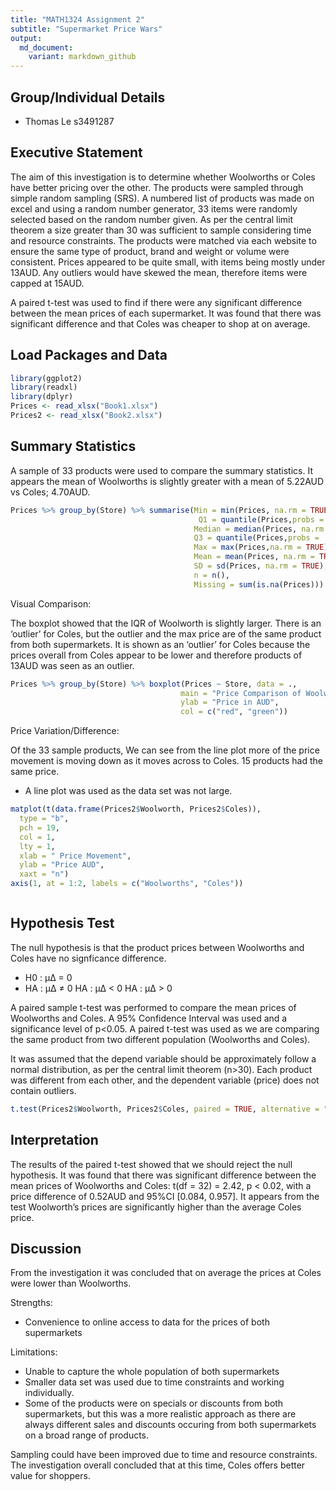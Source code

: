 ---
title: "MATH1324 Assignment 2"
subtitle: "Supermarket Price Wars"
output: 
  md_document:
    variant: markdown_github
---

## Group/Individual Details

* Thomas Le s3491287  

## Executive Statement

The aim of this investigation is to determine whether Woolworths or Coles have better pricing over the other. The products were sampled through simple random sampling (SRS). A numbered list of products was made on excel and using a random number generator, 33 items were randomly selected based on the random number given. As per the central limit theorem a size greater than 30 was sufficient to sample considering time and resource constraints. 
The products were matched via each website to ensure the same type of product, brand and weight or volume were consistent.
Prices appeared to be quite small, with items being mostly under 13AUD. Any outliers would have skewed the mean, therefore items were capped at 15AUD. 

A paired t-test was used to find if there were any significant difference between the mean prices of each supermarket. It was found that there was significant difference and that Coles was cheaper to shop at on average. 

## Load Packages and Data

```{r}
library(ggplot2)
library(readxl)
library(dplyr)
Prices <- read_xlsx("Book1.xlsx")
Prices2 <- read_xlsx("Book2.xlsx")
```

## Summary Statistics
A sample of 33 products were used to compare the summary statistics. It appears the mean of Woolworths is slightly greater with a mean of 5.22AUD vs Coles; 4.70AUD.

```{r}
Prices %>% group_by(Store) %>% summarise(Min = min(Prices, na.rm = TRUE),
                                          Q1 = quantile(Prices,probs = .25,na.rm = TRUE),
                                         Median = median(Prices, na.rm = TRUE),
                                         Q3 = quantile(Prices,probs = .75,na.rm = TRUE),
                                         Max = max(Prices,na.rm = TRUE),
                                         Mean = mean(Prices, na.rm = TRUE),
                                         SD = sd(Prices, na.rm = TRUE),
                                         n = n(),
                                         Missing = sum(is.na(Prices)))

```
Visual Comparison:

The boxplot showed that the IQR of Woolworth is slightly larger. There is an 'outlier' for Coles, but the outlier and the max price are of the same product from both supermarkets. It is shown as an 'outlier' for Coles because the prices overall from Coles appear to be lower and therefore products of 13AUD was seen as an outlier. 


```{r}
Prices %>% group_by(Store) %>% boxplot(Prices ~ Store, data = .,
                                      main = "Price Comparison of Woolworths and Coles",
                                      ylab = "Price in AUD",
                                      col = c("red", "green"))
```

Price Variation/Difference:

Of the 33 sample products, We can see from the line plot more of the price movement is moving down as it moves across to Coles. 15 products had the same price. 

* A line plot was used as the data set was not large. 


```{r}
matplot(t(data.frame(Prices2$Woolworth, Prices2$Coles)),
  type = "b",
  pch = 19,
  col = 1,
  lty = 1,
  xlab = " Price Movement",
  ylab = "Price AUD",
  xaxt = "n")
axis(1, at = 1:2, labels = c("Woolworths", "Coles"))



```


## Hypothesis Test
The null hypothesis is that the product prices between Woolworths and Coles have no signficance difference. 

* H0 : μΔ = 0
* HA : μΔ ≠ 0 HA : μΔ < 0 HA : μΔ > 0

A paired sample t-test was performed to compare the mean prices of Woolworths and Coles. A 95% Confidence Interval was used and a significance level of p<0.05.
A paired t-test was used as we are comparing the same product from two different population (Woolworths and Coles). 

It was assumed that the depend variable should be approximately follow a normal distribution, as per the central limit theorem (n>30). Each product was different from each other, and the dependent variable (price) does not contain outliers. 


```{r}
t.test(Prices2$Woolworth, Prices2$Coles, paired = TRUE, alternative = "two.sided")
```

## Interpretation

The results of the paired t-test showed that we should reject the null hypothesis. It was found that there was significant difference between the mean prices of Woolworths and Coles: t(df = 32) = 2.42, p < 0.02, with a price difference of 0.52AUD and 95%CI [0.084, 0.957]. It appears from the test Woolworth's prices are significantly higher than the average Coles price. 

## Discussion 

From the investigation it was concluded that on average the prices at Coles were lower than Woolworths. 

Strengths:

* Convenience to online access to data for the prices of both supermarkets

Limitations:

* Unable to capture the whole population of both supermarkets
* Smaller data set was used due to time constraints and working individually.
* Some of the products were on specials or discounts from both supermarkets, but this was a more realistic approach as there are always different sales and discounts occuring from both supermarkets on a broad range of products. 

Sampling could have been improved due to time and resource constraints. 
The investigation overall concluded that at this time, Coles offers better value for shoppers. 




